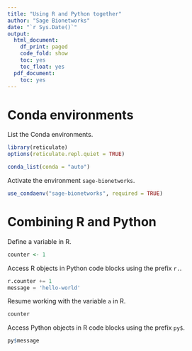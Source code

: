 ```yaml
---
title: "Using R and Python together"
author: "Sage Bionetworks"
date: "`r Sys.Date()`"
output:
  html_document:
    df_print: paged
    code_fold: show
    toc: yes
    toc_float: yes
  pdf_document:
    toc: yes
---
```


# Conda environments

List the Conda environments.

```r
library(reticulate)
options(reticulate.repl.quiet = TRUE)

conda_list(conda = "auto")
```

Activate the environment `sage-bionetworks`.

```r
use_condaenv("sage-bionetworks", required = TRUE)
```

# Combining R and Python

Define a variable in R.

```r
counter <- 1
```

Access R objects in Python code blocks using the prefix `r.`.

```python
r.counter += 1
message = 'hello-world'
```

Resume working with the variable `a` in R.

```r
counter
```

Access Python objects in R code blocks using the prefix `py$`.

```r
py$message
```

